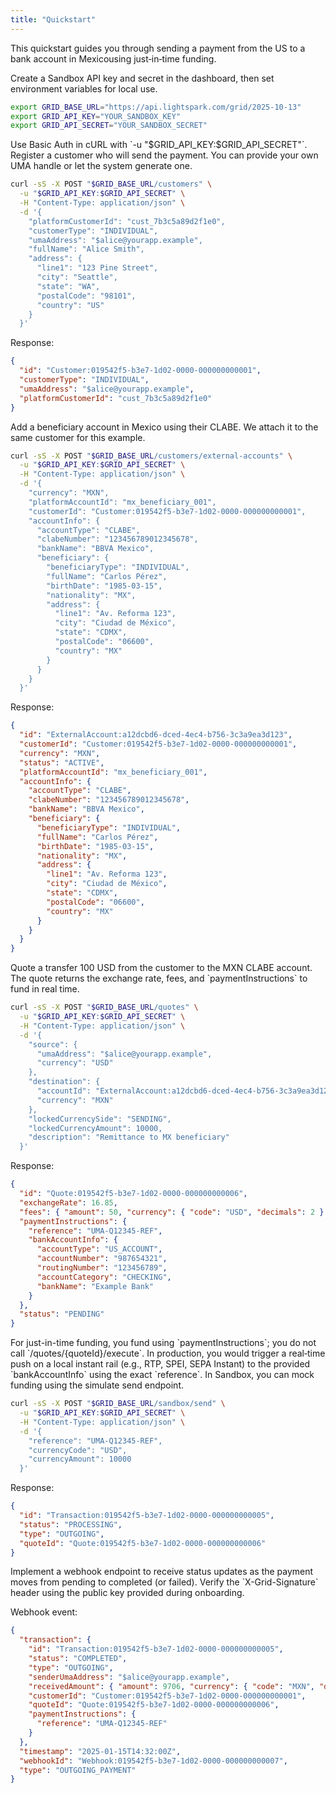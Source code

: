 ```yaml
---
title: "Quickstart"
---
```


This quickstart guides you through sending a payment from the US to a bank account in Mexicousing just‑in‑time funding.

<Steps>
<Step title="Get API credentials">
  Create a Sandbox API key and secret in the dashboard, then set environment variables for local use.

  ```bash
  export GRID_BASE_URL="https://api.lightspark.com/grid/2025-10-13"
  export GRID_API_KEY="YOUR_SANDBOX_KEY"
  export GRID_API_SECRET="YOUR_SANDBOX_SECRET"
  ```

  <Tip>
  Use Basic Auth in cURL with `-u "$GRID_API_KEY:$GRID_API_SECRET"`.
  </Tip>
</Step>

<Step title="Create a customer">
  Register a customer who will send the payment. You can provide your own UMA handle or let the system generate one.

  ```bash
  curl -sS -X POST "$GRID_BASE_URL/customers" \
    -u "$GRID_API_KEY:$GRID_API_SECRET" \
    -H "Content-Type: application/json" \
    -d '{
      "platformCustomerId": "cust_7b3c5a89d2f1e0",
      "customerType": "INDIVIDUAL",
      "umaAddress": "$alice@yourapp.example",
      "fullName": "Alice Smith",
      "address": {
        "line1": "123 Pine Street",
        "city": "Seattle",
        "state": "WA",
        "postalCode": "98101",
        "country": "US"
      }
    }'
  ```
  
  Response:
  ```json
  {
    "id": "Customer:019542f5-b3e7-1d02-0000-000000000001",
    "customerType": "INDIVIDUAL",
    "umaAddress": "$alice@yourapp.example",
    "platformCustomerId": "cust_7b3c5a89d2f1e0"
  }
  ```
</Step>

<Step title="Create an external receiving bank account (CLABE in MX)">
  Add a beneficiary account in Mexico using their CLABE. We attach it to the same customer for this example.

  ```bash
  curl -sS -X POST "$GRID_BASE_URL/customers/external-accounts" \
    -u "$GRID_API_KEY:$GRID_API_SECRET" \
    -H "Content-Type: application/json" \
    -d '{
      "currency": "MXN",
      "platformAccountId": "mx_beneficiary_001",
      "customerId": "Customer:019542f5-b3e7-1d02-0000-000000000001",
      "accountInfo": {
        "accountType": "CLABE",
        "clabeNumber": "123456789012345678",
        "bankName": "BBVA Mexico",
        "beneficiary": {
          "beneficiaryType": "INDIVIDUAL",
          "fullName": "Carlos Pérez",
          "birthDate": "1985-03-15",
          "nationality": "MX",
          "address": {
            "line1": "Av. Reforma 123",
            "city": "Ciudad de México",
            "state": "CDMX",
            "postalCode": "06600",
            "country": "MX"
          }
        }
      }
    }'
  ```
  
  Response:
  ```json
  {
    "id": "ExternalAccount:a12dcbd6-dced-4ec4-b756-3c3a9ea3d123",
    "customerId": "Customer:019542f5-b3e7-1d02-0000-000000000001",
    "currency": "MXN",
    "status": "ACTIVE",
    "platformAccountId": "mx_beneficiary_001",
    "accountInfo": {
      "accountType": "CLABE",
      "clabeNumber": "123456789012345678",
      "bankName": "BBVA Mexico",
      "beneficiary": {
        "beneficiaryType": "INDIVIDUAL",
        "fullName": "Carlos Pérez",
        "birthDate": "1985-03-15",
        "nationality": "MX",
        "address": {
          "line1": "Av. Reforma 123",
          "city": "Ciudad de México",
          "state": "CDMX",
          "postalCode": "06600",
          "country": "MX"
        }
      }
    }
  }
  ```
</Step>

<Step title="Create a quote (just‑in‑time funding)">
  Quote a transfer 100 USD from the customer to the MXN CLABE account. The quote returns the exchange rate, fees, and `paymentInstructions` to fund in real time.

  ```bash
  curl -sS -X POST "$GRID_BASE_URL/quotes" \
    -u "$GRID_API_KEY:$GRID_API_SECRET" \
    -H "Content-Type: application/json" \
    -d '{
      "source": {
        "umaAddress": "$alice@yourapp.example",
        "currency": "USD"
      },
      "destination": {
        "accountId": "ExternalAccount:a12dcbd6-dced-4ec4-b756-3c3a9ea3d123",
        "currency": "MXN"
      },
      "lockedCurrencySide": "SENDING",
      "lockedCurrencyAmount": 10000,
      "description": "Remittance to MX beneficiary"
    }'
  ```
  
  Response:
  ```json
  {
    "id": "Quote:019542f5-b3e7-1d02-0000-000000000006",
    "exchangeRate": 16.85,
    "fees": { "amount": 50, "currency": { "code": "USD", "decimals": 2 } },
    "paymentInstructions": {
      "reference": "UMA-Q12345-REF",
      "bankAccountInfo": {
        "accountType": "US_ACCOUNT",
        "accountNumber": "987654321",
        "routingNumber": "123456789",
        "accountCategory": "CHECKING",
        "bankName": "Example Bank"
      }
    },
    "status": "PENDING"
  }
  ```

  <Tip>
  For just-in-time funding, you fund using `paymentInstructions`; you do not call `/quotes/{quoteId}/execute`.
  </Tip>
</Step>

<Step title="Fund the quote (Sandbox simulation)">
  In production, you would trigger a real‑time push on a local instant rail (e.g., RTP, SPEI, SEPA Instant) to the provided `bankAccountInfo` using the exact `reference`. In Sandbox, you can mock funding using the simulate send endpoint.

  ```bash
  curl -sS -X POST "$GRID_BASE_URL/sandbox/send" \
    -u "$GRID_API_KEY:$GRID_API_SECRET" \
    -H "Content-Type: application/json" \
    -d '{
      "reference": "UMA-Q12345-REF",
      "currencyCode": "USD",
      "currencyAmount": 10000
    }'
  ```

  Response:
  ```json
  {
    "id": "Transaction:019542f5-b3e7-1d02-0000-000000000005",
    "status": "PROCESSING",
    "type": "OUTGOING",
    "quoteId": "Quote:019542f5-b3e7-1d02-0000-000000000006"
  }
  ```
</Step>

<Step title="Handle the outgoing payment webhook">
  Implement a webhook endpoint to receive status updates as the payment moves from pending to completed (or failed). Verify the `X-Grid-Signature` header using the public key provided during onboarding.

  Webhook event:
  ```json
  {
    "transaction": {
      "id": "Transaction:019542f5-b3e7-1d02-0000-000000000005",
      "status": "COMPLETED",
      "type": "OUTGOING",
      "senderUmaAddress": "$alice@yourapp.example",
      "receivedAmount": { "amount": 9706, "currency": { "code": "MXN", "decimals": 2 } },
      "customerId": "Customer:019542f5-b3e7-1d02-0000-000000000001",
      "quoteId": "Quote:019542f5-b3e7-1d02-0000-000000000006",
      "paymentInstructions": {
        "reference": "UMA-Q12345-REF"
      }
    },
    "timestamp": "2025-01-15T14:32:00Z",
    "webhookId": "Webhook:019542f5-b3e7-1d02-0000-000000000007",
    "type": "OUTGOING_PAYMENT"
  }
  ```
</Step>
</Steps>